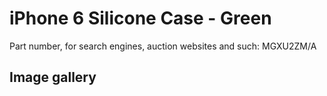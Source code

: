 # iPhone 6 Silicone Case - Green

Part number, for search engines, auction websites and such: MGXU2ZM/A

## Image gallery

<div style={{ width: "768px" }}>
  <GalleryComponent
    images={[
      {
        original: "/everysource/MGXU2",
        thumbnail: "/everypreview/MGXU2",
      },
      {
        original: "/everysource/MGXU2_AV1_GOLD",
        thumbnail: "/everypreview/MGXU2_AV1_GOLD",
      },
      {
        original: "/everysource/MGXU2_AV1_SILVER",
        thumbnail: "/everypreview/MGXU2_AV1_SILVER",
      },
      {
        original: "/everysource/MGXU2_AV1_SPACE_GRAY",
        thumbnail: "/everypreview/MGXU2_AV1_SPACE_GRAY",
      },
      {
        original: "/everysource/MGXU2_AV2",
        thumbnail: "/everypreview/MGXU2_AV2",
      },
      {
        original: "/everysource/MGXU2_AV3",
        thumbnail: "/everypreview/MGXU2_AV3",
      },
      {
        original: "/everysource/MGXU2_AV4",
        thumbnail: "/everypreview/MGXU2_AV4",
      },
      {
        original: "/everysource/MGXU2_AV5",
        thumbnail: "/everypreview/MGXU2_AV5",
      }
    ]}
  />
</div>